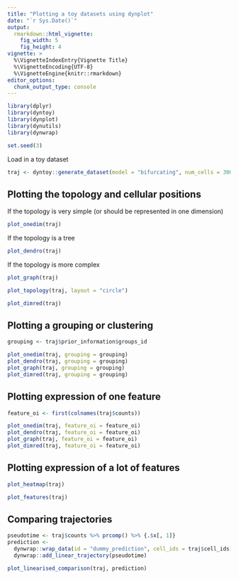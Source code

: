 ```yaml
---
title: "Plotting a toy datasets using dynplot"
date: "`r Sys.Date()`"
output: 
  rmarkdown::html_vignette:
    fig_width: 5
    fig_height: 4 
vignette: >
  %\VignetteIndexEntry{Vignette Title}
  %\VignetteEncoding{UTF-8}
  %\VignetteEngine{knitr::rmarkdown}
editor_options: 
  chunk_output_type: console
---
```


```r
library(dplyr)
library(dyntoy)
library(dynplot)
library(dynutils)
library(dynwrap)

set.seed(3)
```

Load in a toy dataset
```r
traj <- dyntoy::generate_dataset(model = "bifurcating", num_cells = 300) %>% add_root()
```

## Plotting the topology and cellular positions

If the topology is very simple (or should be represented in one dimension)
```r
plot_onedim(traj)
```

If the topology is a tree
```r
plot_dendro(traj)
```

If the topology is more complex
```r
plot_graph(traj)
```

```r
plot_topology(traj, layout = "circle")
```

```r
plot_dimred(traj)
```

## Plotting a grouping or clustering
```r
grouping <- traj$prior_information$groups_id
```

```r
plot_onedim(traj, grouping = grouping)
plot_dendro(traj, grouping = grouping)
plot_graph(traj, grouping = grouping)
plot_dimred(traj, grouping = grouping)
```

## Plotting expression of one feature
```r
feature_oi <- first(colnames(traj$counts))
```

```r
plot_onedim(traj, feature_oi = feature_oi)
plot_dendro(traj, feature_oi = feature_oi)
plot_graph(traj, feature_oi = feature_oi)
plot_dimred(traj, feature_oi = feature_oi)
```

## Plotting expression of a lot of features

```r
plot_heatmap(traj)
```
```r
plot_features(traj)
```

## Comparing trajectories
```r
pseudotime <- traj$counts %>% prcomp() %>% {.$x[, 1]}
prediction <- 
  dynwrap::wrap_data(id = "dummy_prediction", cell_ids = traj$cell_ids) %>%
  dynwrap::add_linear_trajectory(pseudotime)

plot_linearised_comparison(traj, prediction)
```

